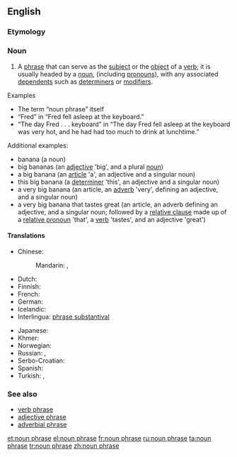 ==English==

{{wikipedia|lang=en}}

===Etymology===
{{compound|noun|phrase|lang=en}}

===Noun===
{{en-noun|head=[[noun]] [[phrase]]}}

# {{context|grammar}} A [[phrase]] that can serve as the [[subject]] or the [[object]] of a [[verb]]; it is usually headed by a [[noun]], (including [[pronoun]]s), with any associated [[dependent]]s such as [[determiner]]s or [[modifier]]s.

; Examples
* The term “noun phrase” itself
* “Fred” in “Fred fell asleep at the keyboard.”
* “The day Fred . . . keyboard” in “The day Fred fell asleep at the keyboard was very hot, and he had had too much to drink at lunchtime.”

; Additional examples:
* banana (a noun)
* big bananas (an [[adjective]] 'big', and a plural [[noun]])
* a big banana (an [[article]] 'a', an adjective and a singular noun)
* this big banana (a [[determiner]] 'this', an adjective and a singular noun)
* a very big banana (an article, an [[adverb]] 'very', defining an adjective, and a singular noun)
* a very big banana that tastes great (an article, an adverb defining an adjective, and a singular noun; followed by a [[relative clause]] made up of a [[relative pronoun]] 'that', a [[verb]] 'tastes', and an adjective 'great')

====Translations====
{{trans-top|phrase that can serve as the subject or the object of a verb}}
* Chinese:
*: Mandarin: {{t|cmn|名詞短語|sc=Hani}}, {{t|cmn|名词短语|tr=míngcí duǎnyǔ|sc=Hani}}
* Dutch: {{t-|nl|nominale constituent|m}}
* Finnish: {{t-|fi|nominilauseke}}
* French: {{t+|fr|locution nominale|f}}
* German: {{t+|de|Nominalphrase|f}}
* Icelandic: {{t-|is|nafnliður|m}}
* Interlingua: [[phrase substantival]]
{{trans-mid}}
* Japanese: {{t-|ja|名詞句|tr=めいしく, meishiku|sc=Jpan}}
* Khmer: {{t-|km|កន្សោមនាម|sc=Khmr|tr=kɑnsaom niem}}
* Norwegian: {{t-|no|substantivfrase}}
* Russian: {{t-|ru|именное словосочетание|n|tr=imennóje slovosočetánije|sc=Cyrl}}, {{t-|ru|субстантивное словосочетание|n|tr=substantívnoje slovosočetánije|sc=Cyrl}}
* Serbo-Croatian: {{t-|sh|imenička fraza}}
* Spanish: {{t-|es|sintagma nominal|m}}
* Turkish: {{t+|tr|ad tamlaması}}, {{t-|tr|isim tamlaması}}
{{trans-bottom}}

===See also===
* [[verb phrase]]
* [[adjective phrase]]
* [[adverbial phrase]]

[[et:noun phrase]]
[[el:noun phrase]]
[[fr:noun phrase]]
[[ru:noun phrase]]
[[ta:noun phrase]]
[[tr:noun phrase]]
[[zh:noun phrase]]